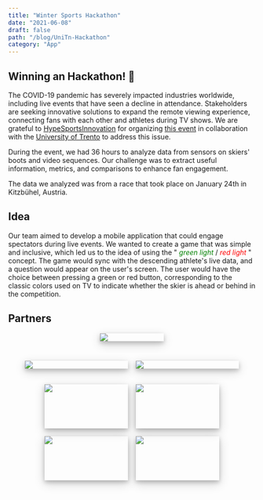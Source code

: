 ```yaml
---
title: "Winter Sports Hackathon"
date: "2021-06-08"
draft: false
path: "/blog/UniTn-Hackathon"
category: "App"
---
```


## Winning an Hackathon! 🥳

The COVID-19 pandemic has severely impacted industries worldwide, including live events that have seen a decline in attendance. Stakeholders are seeking innovative solutions to expand the remote viewing experience, connecting fans with each other and athletes during TV shows.
We are grateful to [HypeSportsInnovation](https://www.hypesportsinnovation.com) for organizing [this event](https://www.hypesportsinnovation.com/HYPE-UniTrento-2021-Wintersports-Hackathon) in collaboration with the [University of Trento](https://www.unitn.it/en) to address this issue.

During the event, we had 36 hours to analyze data from sensors on skiers' boots and 
video sequences. Our challenge was to extract useful information, metrics, and comparisons
to enhance fan engagement.

The data we analyzed was from a race that took place on January 24th in Kitzbühel, Austria.

## Idea

Our team aimed to develop a mobile application that could engage spectators during live events.
We wanted to create a game that was simple and inclusive, which led us to the idea of using the "<span style="color:green"> _green light_ </span> / <span style="color:red"> _red light_ </span>" concept.
The game would sync with the descending athlete's live data, and a question would appear on the user's screen. The user would have the choice between pressing a green or red button, corresponding to the classic colors used on TV to indicate whether the skier is ahead or behind in the competition.

## Partners

<div style="display: flex; justify-content: center; flex-flow: wrap; margin-bottom : 1.5rem;">
  <div style="width: 130px; margin: 0 0.5rem; margin-bottom : 1rem; box-shadow: 0 4px 8px 0 rgba(0, 0, 0, 0.2), 0 6px 20px 0 rgba(0, 0, 0, 0.19);">
    <img style="display: inline-block;" src="../images/hackathon/fis.png" />
  </div>
</div>

<div style="display: flex; justify-content: center; flex-flow: wrap; margin-bottom : 1rem;">
  <div style="width: 210px; margin: 0 0.5rem; margin-bottom : 1rem; box-shadow: 0 4px 8px 0 rgba(0, 0, 0, 0.2), 0 6px 20px 0 rgba(0, 0, 0, 0.19);">
    <img style="display: inline-block;" src="../images/hackathon/swiss.png" />
  </div>
  <div style="width: 210px; margin: 0 0.5rem; margin-bottom : 1rem; box-shadow: 0 4px 8px 0 rgba(0, 0, 0, 0.2), 0 6px 20px 0 rgba(0, 0, 0, 0.19);">
    <img style="display: inline-block;" src="../images/hackathon/ebu.png" />
  </div>
</div>

<div style="display: flex; justify-content: center; flex-flow: wrap; margin-bottom : 1.5rem;">
  <div style="width: 170px; height: 90px; margin: 0 0.5rem; margin-bottom : 1rem; box-shadow: 0 4px 8px 0 rgba(0, 0, 0, 0.2), 0 6px 20px 0 rgba(0, 0, 0, 0.19);">
    <img style="display: inline-block;" src="../images/hackathon/unitn.png" />
  </div>
  <div style="width: 170px; height: 90px; margin: 0 0.5rem; margin-bottom : 1rem; box-shadow: 0 4px 8px 0 rgba(0, 0, 0, 0.2), 0 6px 20px 0 rgba(0, 0, 0, 0.19);">
    <img style="display: inline-block;" src="../images/hackathon/hype.png" />
  </div>
  <div style="width: 170px; height: 90px; margin: 0 0.5rem; margin-bottom : 1rem; box-shadow: 0 4px 8px 0 rgba(0, 0, 0, 0.2), 0 6px 20px 0 rgba(0, 0, 0, 0.19);">
    <img
      style="display: inline-block;"
      src="../images/hackathon/trentino.png"
    />
  </div>
  <div style="width: 170px; height: 90px; margin: 0 0.5rem; margin-bottom : 1rem; box-shadow: 0 4px 8px 0 rgba(0, 0, 0, 0.2), 0 6px 20px 0 rgba(0, 0, 0, 0.19);">
    <img
      style="display: inline-block;"
      src="../images/hackathon/province.png"
    />
  </div>
</div>

